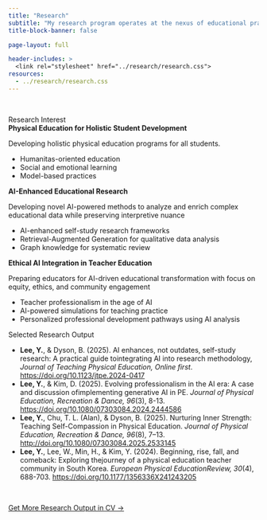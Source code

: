 ```yaml
---
title: "Research"
subtitle: "My research program operates at the nexus of educational practice, critical inquiry, and artificial intelligence. How can educational practice be designed to enhance teachers' and students' experiences?"
title-block-banner: false

page-layout: full

header-includes: >
  <link rel="stylesheet" href="../research/research.css">
resources:
  - ../research/research.css   
---
```

<br>

::: {#hero-heading}

<div class="h2">Research Interest</div>


:::

<!-- start topic box -->

::: {.topic-box}
<div class="h3">**Physical Education for Holistic Student Development**</div>

Developing holistic physical education programs for all students.

- Humanitas-oriented education
- Social and emotional learning
- Model-based practices

:::

::: {.topic-box}

<div class="h3">**AI-Enhanced Educational Research**</div>

Developing novel AI-powered methods to analyze and enrich complex educational data while preserving interpretive nuance

- AI-enhanced self-study research frameworks
- Retrieval-Augmented Generation for qualitative data analysis
- Graph knowledge for systematic review

:::

::: {.topic-box}
<div class="h3">**Ethical AI Integration in Teacher Education**</div>

Preparing educators for AI-driven educational transformation with focus on equity, ethics, and community engagement

- Teacher professionalism in the age of AI
- AI-powered simulations for teaching practice
- Personalized professional development pathways using AI analysis

:::
<!-- end topic box -->

::: {.history-list}
<div class="h2">Selected Research Output</div>

- **Lee, Y.**, & Dyson, B. (2025). AI enhances, not outdates, self-study research: A practical guide tointegrating AI into research methodology, *Journal of Teaching Physical Education, Online first*. [https://doi.org/10.1123/jtpe.2024-0417](https://doi.org/10.1123/jtpe.2024-0417)
- **Lee, Y.**, & Kim, D. (2025). Evolving professionalism in the AI era: A case and discussion ofimplementing generative AI in PE. *Journal of Physical Education, Recreation & Dance, 96*(3), 8-13. [https://doi.org/10.1080/07303084.2024.2444586](https://doi.org/10.1080/07303084.2024.2444586)
- **Lee, Y.**, Chu, T. L. (Alan), & Dyson, B. (2025). Nurturing Inner Strength: Teaching Self-Compassion in Physical Education. *Journal of Physical Education, Recreation & Dance, 96*(8), 7–13. [http://doi.org/10.1080/07303084.2025.2533145](http://doi.org/10.1080/07303084.2025.2533145)
- **Lee, Y.**, Lee, W., Min, H., & Kim, Y. (2024). Beginning, rise, fall, and comeback: Exploring thejourney of a physical education teacher community in South Korea. *European Physical EducationReview, 30*(4), 688-703. [https://doi.org/10.1177/1356336X241243205](https://doi.org/10.1177/1356336X241243205)

:::

<br>

<div class="btn-container">
  <a href="../cv.qmd" class="btn btn-custom">Get More Research Output in CV →</a>
</div>

<!-- end topic box -->
